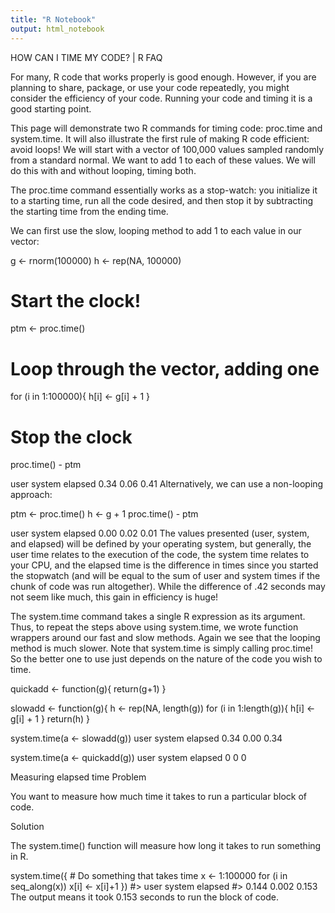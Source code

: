 ```yaml
---
title: "R Notebook"
output: html_notebook
---
```


HOW CAN I TIME MY CODE? | R FAQ

For many, R code that works properly is good enough. However, if you are planning to share, package, or use your code repeatedly, you might consider the efficiency of your code. Running your code and timing it is a good starting point.

This page will demonstrate two R commands for timing code: proc.time and system.time. It will also illustrate the first rule of making R code efficient: avoid loops! We will start with a vector of 100,000 values sampled randomly from a standard normal. We want to add 1 to each of these values. We will do this with and without looping, timing both.

The proc.time command essentially works as a stop-watch: you initialize it to a starting time, run all the code desired, and then stop it by subtracting the starting time from the ending time.

We can first use the slow, looping method to add 1 to each value in our vector:

g <- rnorm(100000)
h <- rep(NA, 100000)

# Start the clock!
ptm <- proc.time()

# Loop through the vector, adding one
for (i in 1:100000){
	h[i] <- g[i] + 1
}

# Stop the clock
proc.time() - ptm

   user  system elapsed 
   0.34    0.06    0.41
Alternatively, we can use a non-looping approach:

ptm <- proc.time()
h <- g + 1
proc.time() - ptm

   user  system elapsed 
   0.00    0.02    0.01
The values presented (user, system, and elapsed) will be defined by your operating system, but generally, the user time relates to the execution of the code, the system time relates to your CPU, and the elapsed time is the difference in times since you started the stopwatch (and will be equal to the sum of user and system times if the chunk of code was run altogether). While the difference of .42 seconds may not seem like much, this gain in efficiency is huge!

The system.time command takes a single R expression as its argument. Thus, to repeat the steps above using system.time, we wrote function wrappers around our fast and slow methods. Again we see that the looping method is much slower. Note that system.time is simply calling proc.time! So the better one to use just depends on the nature of the code you wish to time.

quickadd <- function(g){ 
	return(g+1)
}

slowadd <- function(g){
	h <- rep(NA, length(g))
	for (i in 1:length(g)){
		h[i] <- g[i] + 1
	}
	return(h)
}

system.time(a <- slowadd(g))
   user  system elapsed 
   0.34    0.00    0.34

system.time(a <- quickadd(g))
   user  system elapsed 
      0       0       0
      
      
      
Measuring elapsed time
Problem

You want to measure how much time it takes to run a particular block of code.

Solution

The system.time() function will measure how long it takes to run something in R.

system.time({
    # Do something that takes time
    x <- 1:100000
    for (i in seq_along(x))  x[i] <- x[i]+1
})
#>    user  system elapsed 
#>   0.144   0.002   0.153
The output means it took 0.153 seconds to run the block of code.